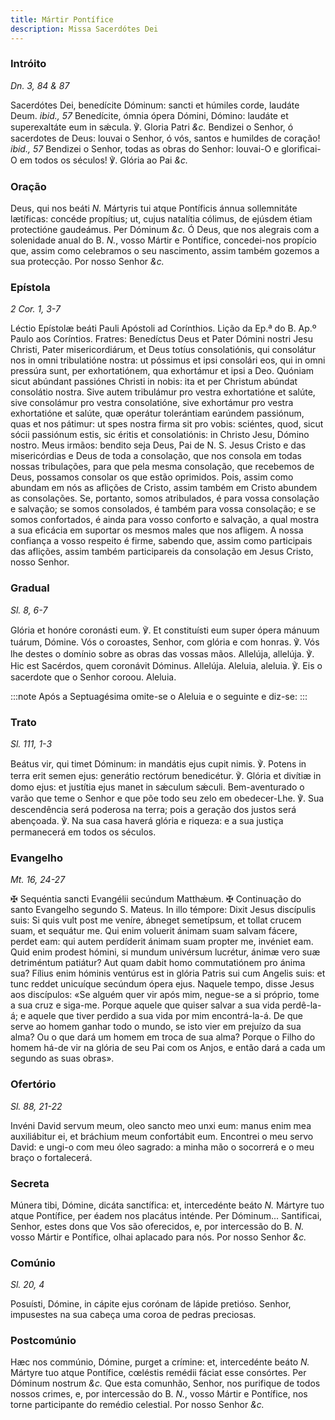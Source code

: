 ```yaml
---
title: Mártir Pontífice
description: Missa Sacerdótes Dei
---
```


### Intróito

_Dn. 3, 84 & 87_

<div class="grid grid-cols-2 gap-5">
  <span class="text-justify">
    Sacerdótes Dei, benedícite Dóminum: sancti et húmiles corde, laudáte Deum.
    <em>ibid., 57</em> Benedícite, ómnia ópera Dómini, Dómino: laudáte et superexaltáte
    eum in sǽcula. ℣. Gloria Patri <em>&c.</em>
  </span>
  <span class="text-justify">
    Bendizei o Senhor, ó sacerdotes de Deus: louvai o Senhor, ó vós, santos e
    humildes de coração! <em>ibid., 57</em> Bendizei o Senhor, todas as obras do
    Senhor: louvai-O e glorificai-O em todos os séculos! ℣. Glória ao Pai
    <em>&c.</em>
  </span>
</div>

### Oração

<div class="grid grid-cols-2 gap-5">
  <span class="text-justify">
    Deus, qui nos beáti <em>N. </em>Mártyris tui atque Pontíficis ánnua
    sollemnitáte lætíficas: concéde propítius; ut, cujus natalítia cólimus, de
    ejúsdem étiam protectióne gaudeámus. Per Dóminum <em>&c.</em>
  </span>
  <span class="text-justify">
    Ó Deus, que nos alegrais com a solenidade anual do B. <em>N.</em>, vosso
    Mártir e Pontífice, concedei-nos propício que, assim como celebramos o seu
    nascimento, assim também gozemos a sua protecção. Por nosso Senhor
    <em>&c.</em>
  </span>
</div>

### Epístola

_2 Cor. 1, 3-7_

<div class="grid grid-cols-2 gap-5">
  <span class="text-justify">
    Léctio Epístolæ beáti Pauli Apóstoli ad Corínthios.
  </span>
  <span class="text-justify">
    Lição da Ep.ª do B. Ap.º Paulo aos Coríntios.
  </span>
  <span class="text-justify">
    Fratres: Benedíctus Deus et Pater Dómini nostri Jesu Christi, Pater
    misericordiárum, et Deus totíus consolatiónis, qui consolátur nos in omni
    tribulatióne nostra: ut póssimus et ipsi consolári eos, qui in omni pressúra
    sunt, per exhortatiónem, qua exhortámur et ipsi a Deo. Quóniam sicut
    abúndant passiónes Christi in nobis: ita et per Christum abúndat consolátio
    nostra. Sive autem tribulámur pro vestra exhortatióne et salúte, sive
    consolámur pro vestra consolatióne, sive exhortámur pro vestra exhortatióne
    et salúte, quæ operátur tolerántiam earúndem passiónum, quas et nos pátimur:
    ut spes nostra firma sit pro vobis: sciéntes, quod, sicut sócii passiónum
    estis, sic éritis et consolatiónis: in Christo Jesu, Dómino nostro.
  </span>
  <span class="text-justify">
    Meus irmãos: bendito seja Deus, Pai de N. S. Jesus Cristo e das
    misericórdias e Deus de toda a consolação, que nos consola em todas nossas
    tribulações, para que pela mesma consolação, que recebemos de Deus, possamos
    consolar os que estão oprimidos. Pois, assim como abundam em nós as aflições
    de Cristo, assim também em Cristo abundem as consolações. Se, portanto,
    somos atribulados, é para vossa consolação e salvação; se somos consolados,
    é também para vossa consolação; e se somos confortados, é ainda para vosso
    conforto e salvação, a qual mostra a sua eficácia em suportar os mesmos
    males que nos afligem. A nossa confiança a vosso respeito é firme, sabendo
    que, assim como participais das aflições, assim também participareis da
    consolação em Jesus Cristo, nosso Senhor.
  </span>
</div>

### Gradual

_Sl. 8, 6-7_

<div class="grid grid-cols-2 gap-5">
  <span class="text-justify">
    Glória et honóre coronásti eum. ℣. Et constituísti eum super ópera mánuum
    tuárum, Dómine.
  </span>
  <span class="text-justify">
    Vós o coroastes, Senhor, com glória e com honras. ℣. Vós lhe destes o
    domínio sobre as obras das vossas mãos.
  </span>
  <span class="text-justify">
    Allelúja, allelúja. ℣. Hic est Sacérdos, quem coronávit Dóminus. Allelúja.
  </span>
  <span class="text-justify">
    Aleluia, aleluia. ℣. Eis o sacerdote que o Senhor coroou. Aleluia.
  </span>
</div>

:::note
Após a Septuagésima omite-se o Aleluia e o seguinte e diz-se:
:::

### Trato

_Sl. 111, 1-3_

<div class="grid grid-cols-2 gap-5">
  <span class="text-justify">
    Beátus vir, qui timet Dóminum: in mandátis ejus cupit nimis. ℣. Potens in
    terra erit semen ejus: generátio rectórum benedicétur. ℣. Glória et divítiæ
    in domo ejus: et justítia ejus manet in sǽculum sǽculi.
  </span>
  <span class="text-justify">
    Bem-aventurado o varão que teme o Senhor e que põe todo seu zelo em
    obedecer-Lhe. ℣. Sua descendência será poderosa na terra; pois a geração dos
    justos será abençoada. ℣. Na sua casa haverá glória e riqueza: e a sua
    justiça permanecerá em todos os séculos.
  </span>
</div>

### Evangelho

_Mt. 16, 24-27_

<div class="grid grid-cols-2 gap-5">
  <span class="text-justify">
    <span class="text-red-500">&#10016;</span> Sequéntia sancti Evangélii
    secúndum Matthǽum.
  </span>
  <span class="text-justify">
    <span class="text-red-500">&#10016;</span> Continuação do santo Evangelho
    segundo S. Mateus.
  </span>
  <span class="text-justify">
    In illo témpore: Dixit Jesus discípulis suis: Si quis vult post me veníre,
    ábneget semetípsum, et tollat crucem suam, et sequátur me. Qui enim voluerit
    ánimam suam salvam fácere, perdet eam: qui autem perdíderit ánimam suam
    propter me, invéniet eam. Quid enim prodest hómini, si mundum univérsum
    lucrétur, ánimæ vero suæ detriméntum patiátur? Aut quam dabit homo
    commutatiónem pro ánima sua? Fílius enim hóminis ventúrus est in glória
    Patris sui cum Angelis suis: et tunc reddet unicuíque secúndum ópera ejus.
  </span>
  <span class="text-justify">
    Naquele tempo, disse Jesus aos discípulos: «Se alguém quer vir após mim,
    negue-se a si próprio, tome a sua cruz e siga-me. Porque aquele que quiser
    salvar a sua vida perdê-la-á; e aquele que tiver perdido a sua vida por mim
    encontrá-la-á. De que serve ao homem ganhar todo o mundo, se isto vier em
    prejuízo da sua alma? Ou o que dará um homem em troca de sua alma? Porque o
    Filho do homem há-de vir na glória de seu Pai com os Anjos, e então dará a
    cada um segundo as suas obras».
  </span>
</div>

### Ofertório

_Sl. 88, 21-22_

<div class="grid grid-cols-2 gap-5">
  <span class="text-justify">
    Invéni David servum meum, oleo sancto meo unxi eum: manus enim mea
    auxiliábitur ei, et bráchium meum confortábit eum.
  </span>
  <span class="text-justify">
    Encontrei o meu servo David: e ungi-o com meu óleo sagrado: a minha mão o
    socorrerá e o meu braço o fortalecerá.
  </span>
</div>

### Secreta

<div class="grid grid-cols-2 gap-5">
  <span class="text-justify">
    Múnera tibi, Dómine, dicáta sanctífica: et, intercedénte beáto <em>N. </em>
    Mártyre tuo atque Pontífice, per éadem nos placátus inténde. Per Dóminum...
  </span>
  <span class="text-justify">
    Santificai, Senhor, estes dons que Vos são oferecidos, e, por intercessão do
    B. <em>N. </em>vosso Mártir e Pontífice, olhai aplacado para nós. Por nosso
    Senhor <em>&c.</em>
  </span>
</div>

### Comúnio

_Sl. 20, 4_

<div class="grid grid-cols-2 gap-5">
  <span class="text-justify">
    Posuísti, Dómine, in cápite ejus corónam de lápide pretióso.
  </span>
  <span class="text-justify">
    Senhor, impusestes na sua cabeça uma coroa de pedras preciosas.
  </span>
</div>

### Postcomúnio

<div class="grid grid-cols-2 gap-5">
  <span class="text-justify">
    Hæc nos commúnio, Dómine, purget a crímine: et, intercedénte beáto
    <em>N. </em>Mártyre tuo atque Pontífice, cœléstis remédii fáciat esse consórtes.
    Per Dóminum nostrum <em>&c.</em>
  </span>
  <span class="text-justify">
    Que esta comunhão, Senhor, nos purifique de todos nossos crimes, e, por
    intercessão do B. <em>N.</em>, vosso Mártir e Pontífice, nos torne
    participante do remédio celestial. Por nosso Senhor <em>&c.</em>
  </span>
</div>
